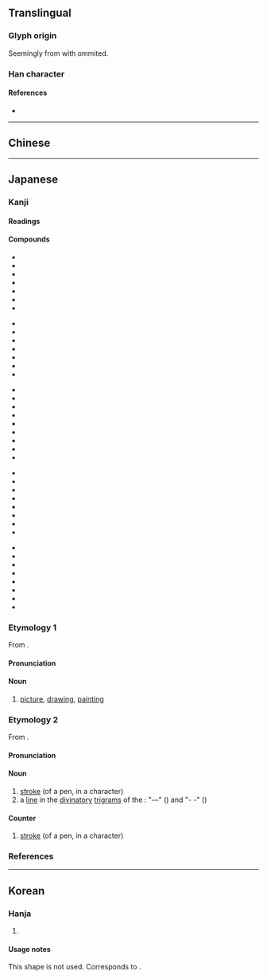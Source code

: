 {{also|畫|划}}
{{character info}}
{{character info|0xFAA3}}
==Translingual==
{{stroke order|type=bw}}
{{CJKV-forms|畫|画|画|畵}}

===Glyph origin===
Seemingly from {{l|mul|畵}} with {{l|mul|𦘒}} ommited.

===Han character===
{{Han char|rn=102|rad=田|as=03|sn=8|four=10770|canj=MUW|ids=⿱一⿶凵田<small>(GT)</small>,⿱一⿶凵由<small>(JK)</small>}}

====References====
* {{Han ref|kx=0759.080|dkj=21739|dj=1169.080|hdz=42530.050|uh=753B|ud=30011}}

----

==Chinese==
{{zh-see|畫}}

----

==Japanese==
{{ja-kanji forms|画|畫}}

===Kanji===
{{ja-kanji|grade=2|rs=田03|kyu=畫}}

====Readings====
{{ja-readings
|goon=え<ゑ, が<ぐわ, わく
|kanon=かい<くわい, かく<くわく
|kun=えが-く<ゑが-く, か-く, かぎ-る, はかりごと-, はか-る
}}
{{attention|ja|expand and split on readings}}

====Compounds====
{{top5}}
* {{ja-r|画%家|が%か}}
* {{ja-r|画%架|が%か}}
* {{ja-r|画%角|が%かく}}
* {{ja-r|画%工|が%こう}}
* {{ja-r|画%材|が%ざい}}
* {{ja-r|画%質|が%しつ}}
* {{ja-r|画%商|が%しょう}}
{{mid5}}
* {{ja-r|画%図|が%と}}
* {{ja-r|画%集|が%しゅう}}
* {{ja-r|画%像|が%ぞう}}
* {{ja-r|画%堂|が%どう}}
* {{ja-r|画%帖|が%じょう}}
* {{ja-r|画%伯|が%はく}}
* {{ja-r|画%板|が%ばん}}
{{mid5}}
* {{ja-r|画%眉|が%び}}
* {{ja-r|画%餅|が%べい}}
* {{ja-r|画%舫|が%ぼう}}
* {{ja-r|画%面|が%めん}}
* {{ja-r|画%素|が%そ}}
* {{ja-r|画%竜|が%りょう}}
* {{ja-r|画%竜 点%睛|が%りょう てん%せい}}
* {{ja-r|画%廊|が%ろう|gloss=[[gallery]]}}
* {{ja-r|画%楼|が%ろう}}
{{mid5}}
* {{ja-r|画%一|かく%いつ}}
* {{ja-r|画%策|かく%さく}}
* {{ja-r|画%然|かく%ぜん}}
* {{ja-r|画%定|かく%てい}}
* {{ja-r|画%期|かっ%き}}
* {{ja-r|画%期%的|かっ%き%てき}}
* {{ja-r|映%画|えい%が}}
* {{ja-r|絵%画|かい%が}}
{{mid5}}
* {{ja-r|企%画|き%かく}}
* {{ja-r|計%画|けい%かく}}
* {{ja-r|図%画|ず%が}}
* {{ja-r|版%画|はん%が}}
* {{ja-r|分%画|ぶん%かく}}
* {{ja-r|区%画|く%かく}}
* {{ja-r|筆%画|ひっ%かく}}
* {{ja-r|動%画|どう%が}}
{{bottom}}

===Etymology 1===
{{ja-kanjitab|が|yomi=goon}}
From {{der|ja|ltc|sort=が|-}} {{ltc-l|畫|id=1}}.

====Pronunciation====
{{ja-pron|が|acc=1|acc_ref=DJR|y=goon}}

====Noun====
{{ja-noun|が|kyu=畫|hhira=ぐわ}}

# [[picture]], [[drawing]], [[painting]]

===Etymology 2===
{{ja-kanjitab|かく|yomi=kanon}}
From {{der|ja|ltc|sort=かく|-}} {{ltc-l|畫|id=2}}.

====Pronunciation====
{{ja-pron|かく|acc=0|acc_ref=DJR|acc_note=“stroke”|acc2=2|acc2_ref=DJR|acc2_note=“stroke”|y=kanon}}

====Noun====
{{ja-noun|かく|kyu=畫|hhira=くわく}}

# [[stroke]] (of a pen, in a character)
# a [[line]] in the [[divinatory]] [[trigram]]s of the ''{{w|I Ching}}'': "—" ({{l|ja|陽}}) and "- -" ({{l|ja|陰}})

====Counter====
{{ja-pos|counter|かく|kyu=畫|hhira=くわく}}

# [[stroke]] (of a pen, in a character)

===References===
<references/>

----

==Korean==

===Hanja===
{{ko-hanja|hangeul=화 (획)|eumhun=그림 화|rv=hwa (hoek)|mr=hwa (hoek)|y=hwa (hoyk)}}

# {{rfdef|ko|sort=田03}}

====Usage notes====
This shape is not used. Corresponds to {{lang|ko|[[畵]]}}.